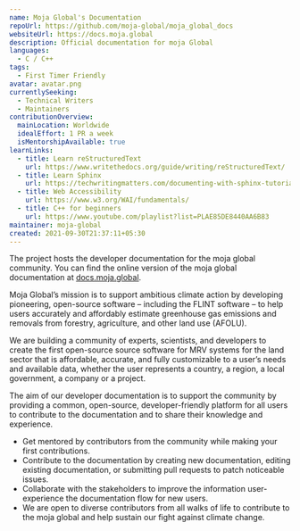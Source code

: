 ```yaml
---
name: Moja Global's Documentation
repoUrl: https://github.com/moja-global/moja_global_docs
websiteUrl: https://docs.moja.global
description: Official documentation for moja Global
languages:
  - C / C++
tags:
  - First Timer Friendly
avatar: avatar.png
currentlySeeking:
  - Technical Writers
  - Maintainers
contributionOverview:
  mainLocation: Worldwide
  idealEffort: 1 PR a week
  isMentorshipAvailable: true
learnLinks:
  - title: Learn reStructuredText
    url: https://www.writethedocs.org/guide/writing/reStructuredText/
  - title: Learn Sphinx
    url: https://techwritingmatters.com/documenting-with-sphinx-tutorial-intro-overview
  - title: Web Accessibility
    url: https://www.w3.org/WAI/fundamentals/
  - title: C++ for beginners
    url: https://www.youtube.com/playlist?list=PLAE85DE8440AA6B83
maintainer: moja-global
created: 2021-09-30T21:37:11+05:30
---
```


<Overview>

The project hosts the developer documentation for the moja global community. You can find the online version of the moja global documentation at [docs.moja.global](https://docs.moja.global).

Moja Global’s mission is to support ambitious climate action by developing pioneering, open-source software – including the FLINT software – to help users accurately and affordably estimate greenhouse gas emissions and removals from forestry, agriculture, and other land use (AFOLU).

We are building a community of experts, scientists, and developers to create the first open-source source software for MRV systems for the land sector that is affordable, accurate, and fully customizable to a user’s needs and available data, whether the user represents a country, a region, a local government, a company or a project.

The aim of our developer documentation is to support the community by providing a common, open-source, developer-friendly platform for all users to contribute to the documentation and to share their knowledge and experience.

</Overview>

<Contributing>

- Get mentored by contributors from the community while making your first contributions.
- Contribute to the documentation by creating new documentation, editing existing documentation, or submitting pull requests to patch noticeable issues.
- Collaborate with the stakeholders to improve the information user-experience the documentation flow for new users.
- We are open to diverse contributors from all walks of life to contribute to the moja global and help sustain our fight against climate change.

</Contributing>

